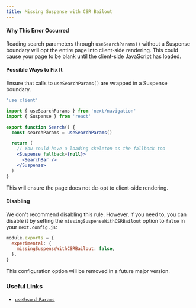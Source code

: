 ```yaml
---
title: Missing Suspense with CSR Bailout
---
```


#### Why This Error Occurred

Reading search parameters through `useSearchParams()` without a Suspense boundary will opt the entire page into client-side rendering. This could cause your page to be blank until the client-side JavaScript has loaded.

#### Possible Ways to Fix It

Ensure that calls to `useSearchParams()` are wrapped in a Suspense boundary.

```jsx title="app/search.js"
'use client'

import { useSearchParams } from 'next/navigation'
import { Suspense } from 'react'

export function Search() {
  const searchParams = useSearchParams()

  return (
    // You could have a loading skeleton as the fallback too
    <Suspense fallback={null}>
      <SearchBar />
    </Suspense>
  )
}
```

This will ensure the page does not de-opt to client-side rendering.

#### Disabling

We don't recommend disabling this rule. However, if you need to, you can disable it by setting the `missingSuspenseWithCSRBailout` option to `false` in your `next.config.js`:

```js filename="next.config.js"
module.exports = {
  experimental: {
    missingSuspenseWithCSRBailout: false,
  },
}
```

This configuration option will be removed in a future major version.

### Useful Links

- [`useSearchParams`](https://nextjs.org/docs/app/api-reference/functions/use-search-params)
